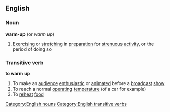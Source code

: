 ==English==
===Noun===
'''warm-up'''  (or ''warm up'')
#[[Exercising]] or [[stretching]] in [[preparation]] for [[strenuous]] [[activity]], or the period of doing so
===Transitive verb===
'''to warm up'''
#To make an [[audience]] [[enthusiastic]] or [[animated]] before a [[broadcast]] [[show]]
#To reach a normal [[operating]] [[temperature]] (of a car for example)
# To [[reheat]] [[food]]
[[Category:English nouns]]
[[Category:English transitive verbs]]